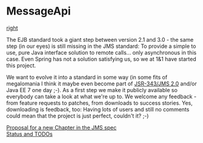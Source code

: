 = MessageApi =

[[image: ./www/1and1.jpg|right]]

The EJB standard took a giant step between version 2.1 and 3.0 - the same step (in our eyes) is still missing in the JMS standard: To provide a simple to use, pure Java interface solution to remote calls... only asynchronous in this case. Even Spring has not a solution satisfying us, so we at 1&1 have started this project.

We want to evolve it into a standard in some way (in some fits of megalomania I think it maybe even become part of [http://java.net/projects/jms-spec JSR-343/JMS 2.0] and/or Java EE 7 one day ;-). As a first step we make it publicly available so everybody can take a look at what we're up to. We welcome any feedback - from feature requests to patches, from downloads to success stories. Yes, downloading is feedback, too: Having lots of users and still no comments could mean that the project is just perfect, couldn't it? ;-)


<a href="doc/PROPOSAL.mediawiki">Proposal for a new Chapter in the JMS spec</a>
<br>
<a href="doc/STATUS.mediawiki">Status and TODOs</a>
